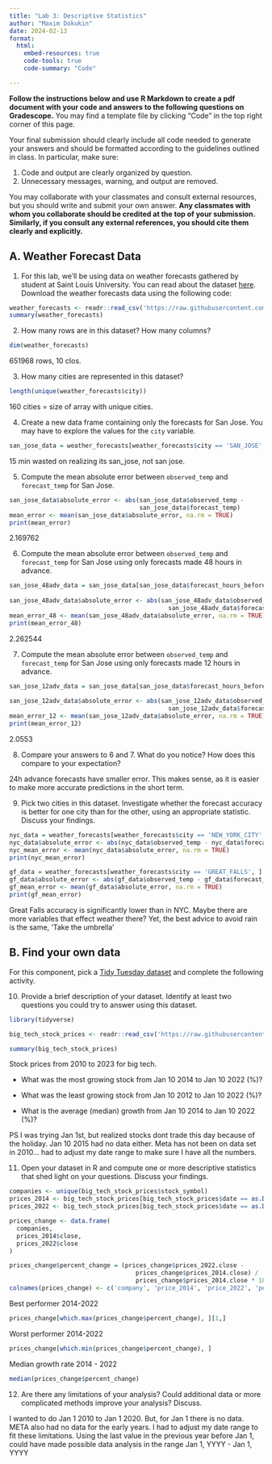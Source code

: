```yaml
---
title: "Lab 3: Descriptive Statistics"
author: "Maxim Dokukin"
date: 2024-02-13
format: 
  html:
    embed-resources: true
    code-tools: true
    code-summary: "Code"

---
```


**Follow the instructions below and use R Markdown to create a pdf document with your code and answers to the following questions on Gradescope.** You may find a template file by clicking "Code" in the top right corner of this page.

Your final submission should clearly include all code needed to generate your answers and should be formatted according to the guidelines outlined in class. In particular, make sure:

1. Code and output are clearly organized by question.
2. Unnecessary messages, warning, and output are removed.

You may collaborate with your classmates and consult external resources, but you should write and submit your own answer. **Any classmates with whom you collaborate should be credited at the top of your submission. Similarly, if you consult any external references, you should cite them clearly and explicitly.**

## A. Weather Forecast Data

1.  For this lab, we'll be using data on weather forecasts gathered by student at Saint Louis University. You can read about the dataset [here](https://github.com/rfordatascience/tidytuesday/tree/master/data/2022/2022-12-20). Download the weather forecasts data using the following code:

```r
weather_forecasts <- readr::read_csv('https://raw.githubusercontent.com/rfordatascience/tidytuesday/master/data/2022/2022-12-20/weather_forecasts.csv')
summary(weather_forecasts)
```



2.  How many rows are in this dataset? How many columns?

```r
dim(weather_forecasts)
```

651968 rows, 10 clos.



3.  How many cities are represented in this dataset?

```r
length(unique(weather_forecasts$city))
```

160 cities = size of array with unique cities.



4.  Create a new data frame containing only the forecasts for San Jose. You may have to explore the values for the `city` variable.

```r
san_jose_data = weather_forecasts[weather_forecasts$city == 'SAN_JOSE', ]
```

15 min wasted on realizing its san_jose, not san jose.



5. Compute the mean absolute error between `observed_temp` and `forecast_temp` for San Jose.

```r
san_jose_data$absolute_error <- abs(san_jose_data$observed_temp - 
                                    san_jose_data$forecast_temp)
mean_error <- mean(san_jose_data$absolute_error, na.rm = TRUE)
print(mean_error)
```

2.169762



6. Compute the mean absolute error between `observed_temp` and `forecast_temp` for San Jose using only forecasts made 48 hours in advance.

```r
san_jose_48adv_data = san_jose_data[san_jose_data$forecast_hours_before == 48,]
  
san_jose_48adv_data$absolute_error <- abs(san_jose_48adv_data$observed_temp - 
                                            san_jose_48adv_data$forecast_temp)
mean_error_48 <- mean(san_jose_48adv_data$absolute_error, na.rm = TRUE)
print(mean_error_48)
```

2.262544



7. Compute the mean absolute error between `observed_temp` and `forecast_temp` for San Jose using only forecasts made 12 hours in advance.

```r
san_jose_12adv_data = san_jose_data[san_jose_data$forecast_hours_before == 12,]
  
san_jose_12adv_data$absolute_error <- abs(san_jose_12adv_data$observed_temp - 
                                            san_jose_12adv_data$forecast_temp)
mean_error_12 <- mean(san_jose_12adv_data$absolute_error, na.rm = TRUE)
print(mean_error_12)
```

2.0553



8. Compare your answers to 6 and 7. What do you notice? How does this compare to your expectation?

24h advance forecasts have smaller error. 
This makes sense, as it is easier to make more accurate predictions in the short term.



9. Pick two cities in this dataset. Investigate whether the forecast accuracy is better for one city than for the other, using an appropriate statistic. Discuss your findings.

```r
nyc_data = weather_forecasts[weather_forecasts$city == 'NEW_YORK_CITY', ]
nyc_data$absolute_error <- abs(nyc_data$observed_temp - nyc_data$forecast_temp)
nyc_mean_error <- mean(nyc_data$absolute_error, na.rm = TRUE)
print(nyc_mean_error)

gf_data = weather_forecasts[weather_forecasts$city == 'GREAT_FALLS', ]
gf_data$absolute_error <- abs(gf_data$observed_temp - gf_data$forecast_temp)
gf_mean_error <- mean(gf_data$absolute_error, na.rm = TRUE)
print(gf_mean_error)
```

Great Falls accuracy is significantly lower than in NYC. 
Maybe there are more variables that effect weather there?
Yet, the best advice to avoid rain is the same, 'Take the umbrella'



## B. Find your own data

For this component, pick a [Tidy Tuesday dataset](https://github.com/rfordatascience/tidytuesday/tree/master/data/2023) and complete the following activity.

10. Provide a brief description of your dataset. Identify at least two questions you could try to answer using this dataset.

```r
library(tidyverse)

big_tech_stock_prices <- readr::read_csv('https://raw.githubusercontent.com/rfordatascience/tidytuesday/master/data/2023/2023-02-07/big_tech_stock_prices.csv')

summary(big_tech_stock_prices)
```

Stock prices from 2010 to 2023 for big tech.

- What was the most growing stock from Jan 10 2014 to Jan 10 2022 (%)?

- What was the least growing stock from Jan 10 2012 to Jan 10 2022 (%)?

- What is the average (median) growth from Jan 10 2014 to Jan 10 2022 (%)?


PS I was trying Jan 1st, but realized stocks dont trade this day because of the holiday.
Jan 10 2015 had no data either.
Meta has not been on data set in 2010...
had to adjust my date range to make sure I have all the numbers.

11. Open your dataset in R and compute one or more descriptive statistics that shed light on your questions. Discuss your findings.

```r

companies <- unique(big_tech_stock_prices$stock_symbol)
prices_2014 <- big_tech_stock_prices[big_tech_stock_prices$date == as.Date('2014-01-10'), ]
prices_2022 <- big_tech_stock_prices[big_tech_stock_prices$date == as.Date('2022-01-10'), ]

prices_change <- data.frame(
  companies,
  prices_2014$close,
  prices_2022$close
)

prices_change$percent_change = (prices_change$prices_2022.close - 
                                   prices_change$prices_2014.close) / 
                                   prices_change$prices_2014.close * 100
colnames(prices_change) <- c('company', 'price_2014', 'price_2022', 'percent_change')
```

Best performer 2014-2022
```r
prices_change[which.max(prices_change$percent_change), ][1,]
```

Worst performer 2014-2022
```r
prices_change[which.min(prices_change$percent_change), ]
```

Median growth rate 2014 - 2022
```r
median(prices_change$percent_change)
```





12. Are there any limitations of your analysis? Could additional data or more complicated methods improve your analysis? Discuss.

I wanted to do Jan 1 2010 to Jan 1 2020. But, for Jan 1 there is no data. 
META also had no data for the early years.
I had to adjust my date range to fit these limitations.
Using the last value in the previous year before Jan 1, 
could have made possible data analysis in the range Jan 1, YYYY - Jan 1, YYYY
